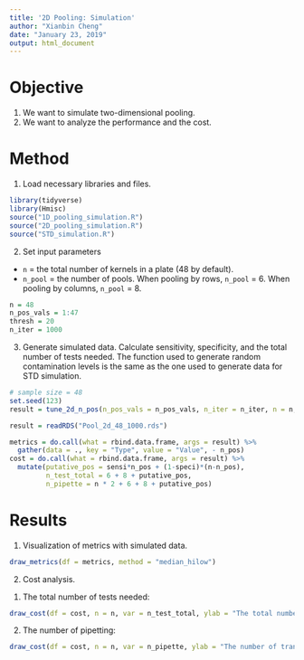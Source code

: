 ---
title: '2D Pooling: Simulation'
author: "Xianbin Cheng"
date: "January 23, 2019"
output: html_document
---

# Objective  

  1. We want to simulate two-dimensional pooling.
  2. We want to analyze the performance and the cost.
  
# Method  

1. Load necessary libraries and files.  

```{r, message=FALSE, warning = FALSE}
library(tidyverse)
library(Hmisc)
source("1D_pooling_simulation.R")
source("2D_pooling_simulation.R")
source("STD_simulation.R")
```

2. Set input parameters

  * `n` = the total number of kernels in a plate (48 by default).
  * `n_pool` = the number of pools. When pooling by rows, `n_pool` = 6. When pooling by columns, `n_pool` = 8.

```{r}
n = 48
n_pos_vals = 1:47
thresh = 20
n_iter = 1000
```

3. Generate simulated data. Calculate sensitivity, specificity, and the total number of tests needed. The function used to generate random contamination levels is the same as the one used to generate data for STD simulation. 

```{r, eval = FALSE}
# sample size = 48
set.seed(123)
result = tune_2d_n_pos(n_pos_vals = n_pos_vals, n_iter = n_iter, n = n, thresh = thresh, n_row = 6, n_col = 8)
```

```{r, echo = FALSE}
result = readRDS("Pool_2d_48_1000.rds")
```

```{r}
metrics = do.call(what = rbind.data.frame, args = result) %>%
  gather(data = ., key = "Type", value = "Value", - n_pos)
cost = do.call(what = rbind.data.frame, args = result) %>%
  mutate(putative_pos = sensi*n_pos + (1-speci)*(n-n_pos),
         n_test_total = 6 + 8 + putative_pos,
         n_pipette = n * 2 + 6 + 8 + putative_pos)
```

# Results

1. Visualization of metrics with simulated data.

```{r}
draw_metrics(df = metrics, method = "median_hilow")
```

2. Cost analysis.

  1) The total number of tests needed:

```{r}
draw_cost(df = cost, n = n, var = n_test_total, ylab = "The total number of tests needed")
```

  2) The number of pipetting:
  
```{r}
draw_cost(df = cost, n = n, var = n_pipette, ylab = "The number of transfers")
```